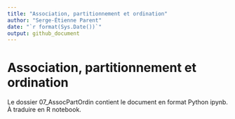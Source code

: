```yaml
---
title: "Association, partitionnement et ordination"
author: "Serge-Étienne Parent"
date: "`r format(Sys.Date())`"
output: github_document
---
```


# Association, partitionnement et ordination {#chapitre-ordination}

Le dossier 07_AssocPartOrdin contient le document en format Python ipynb. À traduire en R notebook.